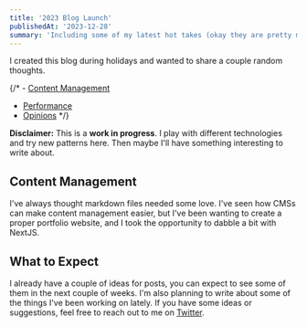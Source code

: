 ```yaml
---
title: '2023 Blog Launch'
publishedAt: '2023-12-28'
summary: 'Including some of my latest hot takes (okay they are pretty mild).'
---
```


I created this blog during holidays and wanted to share a couple random thoughts.

{/* - [Content Management](#content-management)
- [Performance](#performance)
- [Opinions](#opinions) */}

<Callout emoji="⚠️">

**Disclaimer:** This is a **work in progress**. I  play with different technologies and try new patterns here. Then maybe I'll have something interesting to write about.

</Callout>

## Content Management

I've always thought markdown files needed some love. I've seen how CMSs can make content management easier, but I've been wanting to create a proper portfolio website, and I took the opportunity to dabble a bit with NextJS.

## What to Expect

I already have a couple of ideas for posts, you can expect to see some of them in the next couple of weeks. I'm also planning to write about some of the things I've been working on lately. If you have some ideas or suggestions, feel free to reach out to me on [Twitter](https://twitter.com/tim_bytes).